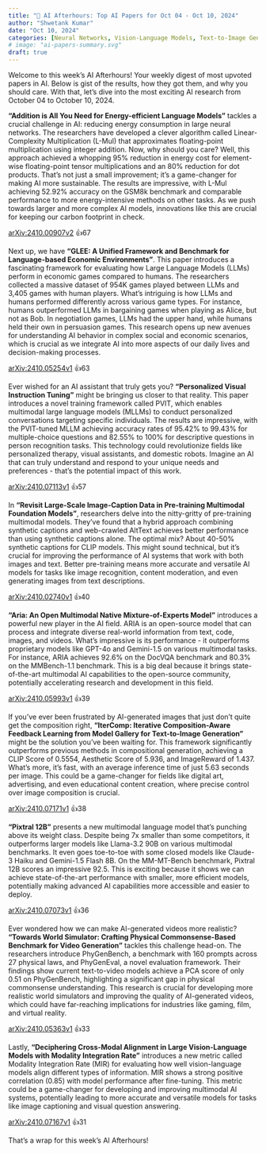 ```yaml
---
title: "🌙 AI Afterhours: Top AI Papers for Oct 04 - Oct 10, 2024"
author: "Shwetank Kumar"
date: "Oct 10, 2024"
categories: [Neural Networks, Vision-Language Models, Text-to-Image Generation, Multimodal Large Language Models, Mixture-of-Experts, Text-to-Video Models, Multimodal Foundation Models, Large Language Models, Multimodal Language Models]
# image: "ai-papers-summary.svg"
draft: true
---
```


Welcome to this week's AI Afterhours! Your weekly digest of most upvoted papers in AI. Below is gist of the results, how they got them, and why you should care. With that, let's dive into the most exciting AI research from October 04 to October 10, 2024.

**"Addition is All You Need for Energy-efficient Language Models"** tackles a crucial challenge in AI: reducing energy consumption in large neural networks. The researchers have developed a clever algorithm called Linear-Complexity Multiplication (L-Mul) that approximates floating-point multiplication using integer addition. Now, why should you care? Well, this approach achieved a whopping 95% reduction in energy cost for element-wise floating-point tensor multiplications and an 80% reduction for dot products. That's not just a small improvement; it's a game-changer for making AI more sustainable. The results are impressive, with L-Mul achieving 52.92% accuracy on the GSM8k benchmark and comparable performance to more energy-intensive methods on other tasks. As we push towards larger and more complex AI models, innovations like this are crucial for keeping our carbon footprint in check.

[arXiv:2410.00907v2](https://arxiv.org/pdf/2410.00907v2) 👍67

Next up, we have **"GLEE: A Unified Framework and Benchmark for Language-based Economic Environments"**. This paper introduces a fascinating framework for evaluating how Large Language Models (LLMs) perform in economic games compared to humans. The researchers collected a massive dataset of 954K games played between LLMs and 3,405 games with human players. What's intriguing is how LLMs and humans performed differently across various game types. For instance, humans outperformed LLMs in bargaining games when playing as Alice, but not as Bob. In negotiation games, LLMs had the upper hand, while humans held their own in persuasion games. This research opens up new avenues for understanding AI behavior in complex social and economic scenarios, which is crucial as we integrate AI into more aspects of our daily lives and decision-making processes.

[arXiv:2410.05254v1](https://arxiv.org/pdf/2410.05254v1) 👍63

Ever wished for an AI assistant that truly gets you? **"Personalized Visual Instruction Tuning"** might be bringing us closer to that reality. This paper introduces a novel training framework called PVIT, which enables multimodal large language models (MLLMs) to conduct personalized conversations targeting specific individuals. The results are impressive, with the PVIT-tuned MLLM achieving accuracy rates of 95.42% to 99.43% for multiple-choice questions and 82.55% to 100% for descriptive questions in person recognition tasks. This technology could revolutionize fields like personalized therapy, visual assistants, and domestic robots. Imagine an AI that can truly understand and respond to your unique needs and preferences - that's the potential impact of this work.

[arXiv:2410.07113v1](https://arxiv.org/pdf/2410.07113v1) 👍57

In **"Revisit Large-Scale Image-Caption Data in Pre-training Multimodal Foundation Models"**, researchers delve into the nitty-gritty of pre-training multimodal models. They've found that a hybrid approach combining synthetic captions and web-crawled AltText achieves better performance than using synthetic captions alone. The optimal mix? About 40-50% synthetic captions for CLIP models. This might sound technical, but it's crucial for improving the performance of AI systems that work with both images and text. Better pre-training means more accurate and versatile AI models for tasks like image recognition, content moderation, and even generating images from text descriptions.

[arXiv:2410.02740v1](https://arxiv.org/pdf/2410.02740v1) 👍40

**"Aria: An Open Multimodal Native Mixture-of-Experts Model"** introduces a powerful new player in the AI field. ARIA is an open-source model that can process and integrate diverse real-world information from text, code, images, and videos. What's impressive is its performance - it outperforms proprietary models like GPT-4o and Gemini-1.5 on various multimodal tasks. For instance, ARIA achieves 92.6% on the DocVQA benchmark and 80.3% on the MMBench-1.1 benchmark. This is a big deal because it brings state-of-the-art multimodal AI capabilities to the open-source community, potentially accelerating research and development in this field.

[arXiv:2410.05993v1](https://arxiv.org/pdf/2410.05993v1) 👍39

If you've ever been frustrated by AI-generated images that just don't quite get the composition right, **"IterComp: Iterative Composition-Aware Feedback Learning from Model Gallery for Text-to-Image Generation"** might be the solution you've been waiting for. This framework significantly outperforms previous methods in compositional generation, achieving a CLIP Score of 0.5554, Aesthetic Score of 5.936, and ImageReward of 1.437. What's more, it's fast, with an average inference time of just 5.63 seconds per image. This could be a game-changer for fields like digital art, advertising, and even educational content creation, where precise control over image composition is crucial.

[arXiv:2410.07171v1](https://arxiv.org/pdf/2410.07171v1) 👍38

**"Pixtral 12B"** presents a new multimodal language model that's punching above its weight class. Despite being 7x smaller than some competitors, it outperforms larger models like Llama-3.2 90B on various multimodal benchmarks. It even goes toe-to-toe with some closed models like Claude-3 Haiku and Gemini-1.5 Flash 8B. On the MM-MT-Bench benchmark, Pixtral 12B scores an impressive 92.5. This is exciting because it shows we can achieve state-of-the-art performance with smaller, more efficient models, potentially making advanced AI capabilities more accessible and easier to deploy.

[arXiv:2410.07073v1](https://arxiv.org/pdf/2410.07073v1) 👍36

Ever wondered how we can make AI-generated videos more realistic? **"Towards World Simulator: Crafting Physical Commonsense-Based Benchmark for Video Generation"** tackles this challenge head-on. The researchers introduce PhyGenBench, a benchmark with 160 prompts across 27 physical laws, and PhyGenEval, a novel evaluation framework. Their findings show current text-to-video models achieve a PCA score of only 0.51 on PhyGenBench, highlighting a significant gap in physical commonsense understanding. This research is crucial for developing more realistic world simulators and improving the quality of AI-generated videos, which could have far-reaching implications for industries like gaming, film, and virtual reality.

[arXiv:2410.05363v1](https://arxiv.org/pdf/2410.05363v1) 👍33

Lastly, **"Deciphering Cross-Modal Alignment in Large Vision-Language Models with Modality Integration Rate"** introduces a new metric called Modality Integration Rate (MIR) for evaluating how well vision-language models align different types of information. MIR shows a strong positive correlation (0.85) with model performance after fine-tuning. This metric could be a game-changer for developing and improving multimodal AI systems, potentially leading to more accurate and versatile models for tasks like image captioning and visual question answering.

[arXiv:2410.07167v1](https://arxiv.org/pdf/2410.07167v1) 👍31

That's a wrap for this week's AI Afterhours! 